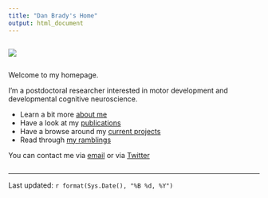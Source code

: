 ```yaml
---
title: "Dan Brady's Home"
output: html_document
---
```

<div class="row">
<div class="column left">
![](images/profilePic.png)

</div>

<div class="column right">
Welcome to my homepage.  

I'm a postdoctoral researcher interested in motor development and developmental cognitive neuroscience.

* Learn a bit more [about me](about.html)
* Have a look at my [publications](pubs.html)
* Have a browse around my [current projects](projs.html)
* Read through [my ramblings](blog.html)


You can contact me via [email](mailto:dan.brady@rocketmail.com) or via [Twitter](https://www.twitter.com/DanTBrady)

</div>
</div>

---
Last updated: `r format(Sys.Date(), "%B %d, %Y")`
